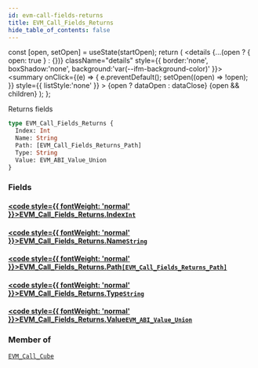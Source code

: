 ```yaml
---
id: evm-call-fields-returns
title: EVM_Call_Fields_Returns
hide_table_of_contents: false
---
```







  const [open, setOpen] = useState(startOpen);
  return (
    <details {...(open ? { open: true } : {})} className="details" style={{ border:'none', boxShadow:'none', background:'var(--ifm-background-color)' }}>
      <summary
        onClick={(e) => {
          e.preventDefault();
          setOpen((open) => !open);
        }}
        style={{ listStyle:'none' }}
      >
      {open ? dataOpen : dataClose}
      </summary>
      {open && children}
    </details>
  );
};




Returns fields


```graphql
type EVM_Call_Fields_Returns {
  Index: Int
  Name: String
  Path: [EVM_Call_Fields_Returns_Path]
  Type: String
  Value: EVM_ABI_Value_Union
}
```




### Fields

#### [<code style={{ fontWeight: 'normal' }}>EVM_Call_Fields_Returns.<b>Index</b></code>](#)<Bullet />[`Int`](/docs/graphql-reference/scalars/int) <Badge class="secondary" text="scalar"/>
> 
> 

#### [<code style={{ fontWeight: 'normal' }}>EVM_Call_Fields_Returns.<b>Name</b></code>](#)<Bullet />[`String`](/docs/graphql-reference/scalars/string) <Badge class="secondary" text="scalar"/>
> 
> 

#### [<code style={{ fontWeight: 'normal' }}>EVM_Call_Fields_Returns.<b>Path</b></code>](#)<Bullet />[`[EVM_Call_Fields_Returns_Path]`](/docs/graphql-reference/objects/evm-call-fields-returns-path) <Badge class="secondary" text="list"/> <Badge class="secondary" text="object"/>
> 
> 

#### [<code style={{ fontWeight: 'normal' }}>EVM_Call_Fields_Returns.<b>Type</b></code>](#)<Bullet />[`String`](/docs/graphql-reference/scalars/string) <Badge class="secondary" text="scalar"/>
> 
> 

#### [<code style={{ fontWeight: 'normal' }}>EVM_Call_Fields_Returns.<b>Value</b></code>](#)<Bullet />[`EVM_ABI_Value_Union`](/docs/graphql-reference/unions/evm-abi-value-union) <Badge class="secondary" text="union"/>
> 
> 



### Member of

[`EVM_Call_Cube`](/docs/graphql-reference/objects/evm-call-cube)  <Badge class="secondary" text="object"/>

